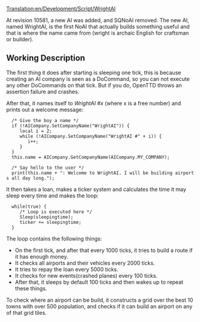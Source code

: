 [[Translation:en/Development/Script/WrightAI]]
{{en/Development/Script/Navigation}}

At revision 10581, a new AI was added, and SQNoAI removed.
The new AI, named WrightAI, is the first NoAI that actually builds something useful and that is where the name came from (wright is archaic English for craftsman or builder).

== Working Description ==
The first thing it does after starting is sleeping one tick, this is because creating an AI company is seen as a DoCommand, so you can not execute any other DoCommands on that tick. But if you do, OpenTTD throws an assertion failure and crashes.

After that, it names itself to ''WrightAI #x'' (where x is a free number) and prints out a welcome message:

    
   /* Give the boy a name */
   if (!AICompany.SetCompanyName("WrightAI")) {
      local i = 2;
      while (!AICompany.SetCompanyName("WrightAI #" + i)) {
         i++;
      }
   }
   this.name = AICompany.GetCompanyName(AICompany.MY_COMPANY);
   
   /* Say hello to the user */
   print(this.name + ": Welcome to WrightAI. I will be building airports all day long.");

It then takes a loan, makes a ticker system and calculates the time it may sleep every time and makes the loop:
   while(true) {
      /* Loop is executed here */
      Sleep(sleepingtime);
      ticker += sleepingtime;
   }

The loop contains the following things:
* On the first tick, and after that every 1000 ticks, it tries to build a route if it has enough money.
* It checks all airports and their vehicles every 2000 ticks.
* It tries to repay the loan every 5000 ticks.
* It checks for new events(crashed planes) every 100 ticks.
* After that, it sleeps by default 100 ticks and then wakes up to repeat these things.

To check where an airport can be build, it constructs a grid over the best 10 towns with over 500 population, and checks if it can build an airport on any of that grid tiles.
